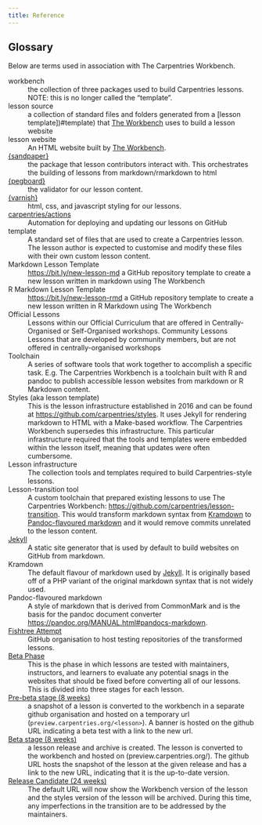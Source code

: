 ```yaml
---
title: Reference
---
```



## Glossary

Below are terms used in association with The Carpentries Workbench.

[workbench]{#workbench .anchored}
: the collection of three packages used to build Carpentries lessons. NOTE: this
  is no longer called the “template”.

[lesson source]{#lesson-source .anchored}
: a collection of standard files and folders generated from a [lesson
  template])#template) that [The Workbench](#workbench) uses to build a lesson
  website

[lesson website]{#lesson-website .anchored}
: An HTML website built by [The Workbench](#workbench).

[{sandpaper}](https://carpentries.github.io/sandpaper){#sandpaper .anchored}
: the package that lesson contributors interact with. This orchestrates the
  building of lessons from markdown/rmarkdown to html

[{pegboard}](https://carpentries.github.io/pegboard){#pegboard .anchored}
: the validator for our lesson content.

[{varnish}](https://carpentries.github.io/varnish){#varnish .anchored}
: html, css, and javascript styling for our lessons.

[carpentries/actions](https://github.com/carpentries/actions){#actions .anchored}
: Automation for deploying and updating our lessons on GitHub

[template]{#template}
: A standard set of files that are used to create a Carpentries lesson. The
  lesson author is expected to customise and modify these files with their own
  custom lesson content.

[Markdown Lesson Template]{#markdown-lesson-template .anchored}
: <https://bit.ly/new-lesson-md> a GitHub repository template to create a new
  lesson written in markdown using The Workbench

[R Markdown Lesson Template]{#r-markdown-lesson-template .anchored}
: <https://bit.ly/new-lesson-rmd> a GitHub repository template to create a new
  lesson written in R Markdown using The Workbench

[Official Lessons]{#official-lessons .anchored}
: Lessons within our Official Curriculum that are offered in
  Centrally-Organised or Self-Organised workshops. Community Lessons Lessons
  that are developed by community members, but are not offered in
  centrally-organised workshops

[Toolchain]{#toolchain  .anchored}
: A series of software tools that work together to accomplish a specific task.
  E.g. The Carpentries Workbench is a toolchain built with R and pandoc to
  publish accessible lesson websites from markdown or R Markdown content.

[Styles (aka lesson template)]{#styles .anchored}
: This is the lesson infrastructure established in 2016 and can be found at
  <https://github.com/carpentries/styles>. It uses Jekyll for rendering markdown
  to HTML with a Make-based workflow. The Carpentries Workbench supersedes this
  infrastructure. This particular infrastructure required that the tools and
  templates were embedded within the lesson itself, meaning that updates were
  often cumbersome. 

[Lesson infrastructure]{#lesson-infrastructure .anchored}
: The collection tools and templates required to build Carpentries-style lessons. 

[Lesson-transition tool]{#lesson-transition-tool .anchored}
: A custom toolchain that prepared existing lessons to use The Carpentries
  Workbench: <https://github.com/carpentries/lesson-transition>. This would
  transform markdown syntax from [Kramdown](#kramdown) to [Pandoc-flavoured
  markdown](#pandoc-flavoured-markdown) and it would remove commits unrelated
  to the lesson content.

[Jekyll](https://jekyllrb.com/){#jekyll .anchored}
: A static site generator that is used by default to build websites on GitHub
  from markdown. 

[Kramdown]{#kramdown .anchored}
: The default flavour of markdown used by
  [Jekyll](#jekyll). It is originally based off of a PHP variant of the
  original markdown syntax that is not widely used. 

[Pandoc-flavoured markdown]{#pandoc-flavoured-markdown .anchored}
: A style of markdown that is derived from CommonMark and is the basis for the
  pandoc document converter <https://pandoc.org/MANUAL.html#pandocs-markdown>.

[Fishtree Attempt](https://github.com/fishtree-attempt){#fishtree-attempt .anchored}
: GitHub organisation to host testing repositories of the transformed lessons. 

[Beta Phase](beta-phase.html){#beta-phase .anchored}
: This is the phase in which lessons are tested with maintainers, instructors,
  and learners to evaluate any potential snags in the websites that should be
  fixed before converting all of our lessons. This is divided into three stages
  for each lesson.

[Pre-beta stage (8 weeks)](beta-phase.html#pre-beta){#pre-beta-stage .anchored}
: a snapshot of a lesson is converted to the workbench in a separate github
  organisation and hosted on a temporary url
  (`preview.carpentries.org/<lesson>`). A banner is hosted on the github URL
  indicating a beta test with a link to the new url. 

[Beta stage (8 weeks)](beta-phase.html#beta){#beta-stage .anchored}
: a lesson release and archive is created. The lesson is converted to the
  workbench and hosted on (preview.carpentries.org/<lesson>). The github URL
  hosts the snapshot of the lesson at the given release and has a link to the
  new URL, indicating that it is the up-to-date version.

[Release Candidate (24 weeks)](beta-phase.html#pre-release){#release-candidate .anchored}
: The default URL will now show the Workbench version of the lesson and the
  styles version of the lesson will be archived. During this time, any
  imperfections in the transition are to be addressed by the maintainers.
